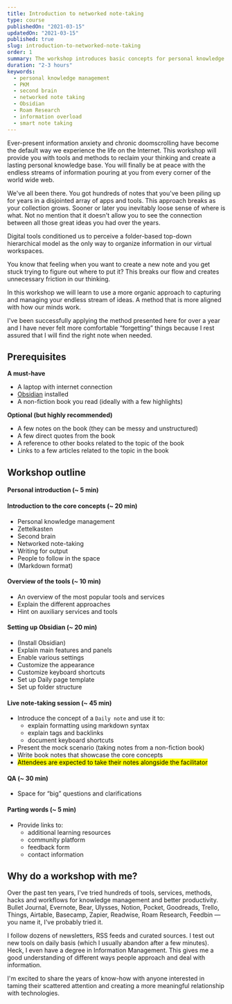 ```yaml
---
title: Introduction to networked note-taking
type: course
publishedOn: "2021-03-15"
updatedOn: "2021-03-15"
published: true
slug: introduction-to-networked-note-taking
order: 1
summary: The workshop introduces basic concepts for personal knowledge management followed by a practical application using a networked note-taking application Obsidian.
duration: "2-3 hours"
keywords:
  - personal knowledge management
  - PKM
  - second brain
  - networked note taking
  - Obsidian
  - Roam Research
  - information overload
  - smart note taking
---
```


Ever-present information anxiety and chronic doomscrolling have become the default way we experience the life on the Internet. This workshop will provide you with tools and methods to reclaim your thinking and create a lasting personal knowledge base. You will finally be at peace with the endless streams of information pouring at you from every corner of the world wide web.

We've all been there. You got hundreds of notes that you've been piling up for years in a disjointed array of apps and tools. This approach breaks as your collection grows. Sooner  or later you inevitably loose sense of where is what. Not no mention that it doesn't allow you to see the connection between all those great ideas you had over the years.

Digital tools conditioned us to perceive a folder-based top-down hierarchical model as the only way to organize information in our virtual workspaces.

You know that feeling when you want to create a new note and you get stuck trying to figure out where to put it? This breaks our flow and creates unnecessary friction in our thinking.

In this workshop we will learn to use a more organic approach to capturing and managing your endless stream of ideas. A method that is more aligned with how our minds work.

I've been successfully applying the method presented here for over a year and I have never felt more comfortable “forgetting” things because I rest assured that I will find the right note when needed.

## Prerequisites

**A must-have**

- A laptop with internet connection
- [Obsidian](http://obsidian.md/) installed
- A non-fiction book you read (ideally with a few highlights)

**Optional (but highly recommended)**

- A few notes on the book (they can be messy and unstructured)
- A few direct quotes from the book
- A reference to other books related to the topic of the book
- Links to a few articles related to the topic in the book


## Workshop outline

#### Personal introduction (~ 5 min)

#### Introduction to the core concepts (~ 20 min)

- Personal knowledge management
- Zettelkasten
- Second brain
- Networked note-taking
- Writing for output
- People to follow in the space
- (Markdown format)


#### Overview of the tools (~ 10 min)

- An overview of the most popular tools and services
- Explain the different approaches
- Hint on auxiliary services and tools


#### Setting up Obsidian (~ 20 min)

- (Install Obsidian)
- Explain main features and panels
- Enable various settings
- Customize the appearance
- Customize keyboard shortcuts
- Set up Daily page template
- Set up folder structure


#### Live note-taking session (~ 45 min)

- Introduce the concept of a `Daily note` and use it to:
	- explain formatting using markdown syntax
	- explain tags and backlinks
	- document keyboard shortcuts
- Present the mock scenario (taking notes from a non-fiction book)
- Write book notes that showcase the core concepts
- <mark>Attendees are expected to take their notes alongside the facilitator</mark>


#### QA (~ 30 min)

- Space for “big” questions and clarifications


#### Parting words (~ 5 min)

- Provide links to:
	- additional learning resources
	- community platform
	- feedback form
	- contact information


## Why do a workshop with me?

Over the past ten years, I've tried hundreds of tools, services, methods, hacks and workflows for knowledge management and better productivity. Bullet Journal, Evernote, Bear, Ulysses, Notion, Pocket, Goodreads, Trello, Things, Airtable, Basecamp, Zapier, Readwise, Roam Research, Feedbin — you name it, I've probably tried it.

I follow dozens of newsletters, RSS feeds and curated sources. I test out new tools on daily basis (which I usually abandon after a few minutes). Heck, I even have a degree in Information Management. This gives me a good understanding of different ways people approach and deal with information.

I'm excited to share the years of know-how with anyone interested in taming their scattered attention and creating a more meaningful relationship with technologies.
